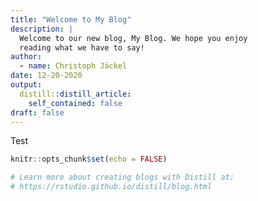 ```yaml
---
title: "Welcome to My Blog"
description: |
  Welcome to our new blog, My Blog. We hope you enjoy 
  reading what we have to say!
author:
  - name: Christoph Jäckel
date: 12-20-2020
output:
  distill::distill_article:
    self_contained: false
draft: false
---
```


Test

```r
knitr::opts_chunk$set(echo = FALSE)

# Learn more about creating blogs with Distill at:
# https://rstudio.github.io/distill/blog.html

```



